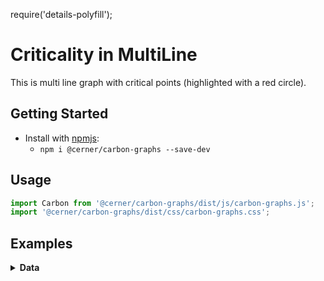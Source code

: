 require('details-polyfill');

# Criticality in MultiLine

This is multi line graph with critical points (highlighted with a red circle).

## Getting Started

- Install with [npmjs](https://www.npmjs.com):
  - `npm i @cerner/carbon-graphs --save-dev`

## Usage
```js
import Carbon from '@cerner/carbon-graphs/dist/js/carbon-graphs.js';
import '@cerner/carbon-graphs/dist/css/carbon-graphs.css';
```
## Examples
<LineGraph />

<details>
<summary style={{fontSize: 24 }}>
<b>Data</b>
</summary>

### Graph Config object
<GraphConfig />

### Data object
##
<DataObject1 />
<DataObject2 />
<DataObject3 />

</details>

